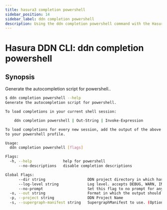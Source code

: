 ```yaml
---
title: hasura3 completion powershell
sidebar_position: 14
sidebar_label: ddn completion powershell
description: Using the ddn completion powershell command with the Hasura CLI
---
```


# Hasura DDN CLI: ddn completion powershell 

## Synopsis
Generate the autocompletion script for powershell..

```bash
$ ddn completion powershell --help
Generate the autocompletion script for powershell.

To load completions in your current shell session:

	ddn completion powershell | Out-String | Invoke-Expression

To load completions for every new session, add the output of the above command
to your powershell profile.

Usage:
  ddn completion powershell [flags]

Flags:
  -h, --help              help for powershell
      --no-descriptions   disable completion descriptions

Global Flags:
      --dir string                   DDN project directory in which hasura.yaml is present (default ".")
      --log-level string             Log level. accepts DEBUG, WARN, INFO, ERROR, FATAL (default "INFO")
      --no-prompt                    Set this flag to no prompt for anything, the command fails if any input is missing
  -o, --out string                   Format in which the output should be printed, accepts table, json and yaml (default "table")
  -p, --project string               DDN Project Name
  -s, --supergraph-manifest string   SupergraphManifest to use. (Optional. DefaultSupergraphManifest used  if not provided)
```

